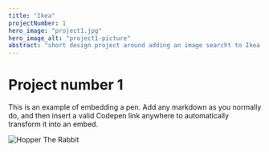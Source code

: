 ```yaml
---
title: "Ikea"
projectNumber: 1
hero_image: "project1.jpg"
hero_image_alt: "project1-picture"
abstract: "short design project around adding an image searcht to Ikea's website"
---
```



# Project number 1

This is an example of embedding a pen.
Add any markdown as you normally do, and then insert a valid
Codepen link anywhere to automatically transform it into an embed.

![Hopper The Rabbit](./project1.png)